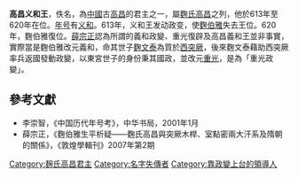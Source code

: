'''高昌义和王'''，佚名，為[[中國|中國]]古[[高昌|高昌]]的君主之一，屬[[麴氏高昌|麴氏高昌]]之列，他於613年至620年在位。[[年号|年号]]有[[义和_(高昌)|义和]]。613年，义和王发动政变，使[[麴伯雅|麴伯雅]]失去王位。620年，麴伯雅復位。[[薛宗正|薛宗正]]認為所謂的義和政變、重光復辟及高昌義和王並非事實，實際當是麴伯雅改元義和，命其世子[[麴文泰|麴文泰]]為質於[[西突厥|西突厥]]，後來麴文泰藉助西突厥率兵返國發動政變，以東宮世子的身份秉其國政，並改元[[重光_(高昌)|重光]]，是為「重光政變」。

==參考文獻==
*李崇智，《中国历代年号考》，中华书局，2001年1月
*薛宗正，《麴伯雅生平析疑——麴氏高昌與突厥木桿、室點密兩大汗系及隋朝的關係》，《敦煌學輯刊》2007年第2期

{{start box}}
{{s-before|[[麴伯雅|麴伯雅]]}}
{{s-title|[[中國|中國]][[高昌|高昌國]][[君主|君主]]|613年—620年}}
{{s-after|[[麴伯雅|麴伯雅]]}}
{{end box}}

{{China-monarch-stub}}
{{DEFAULTSORT:Gao}}
[[Category:麹氏高昌君主|Category:麹氏高昌君主]]
[[Category:名字失傳者|Category:名字失傳者]]
[[Category:靠政變上台的領導人|Category:靠政變上台的領導人]]
